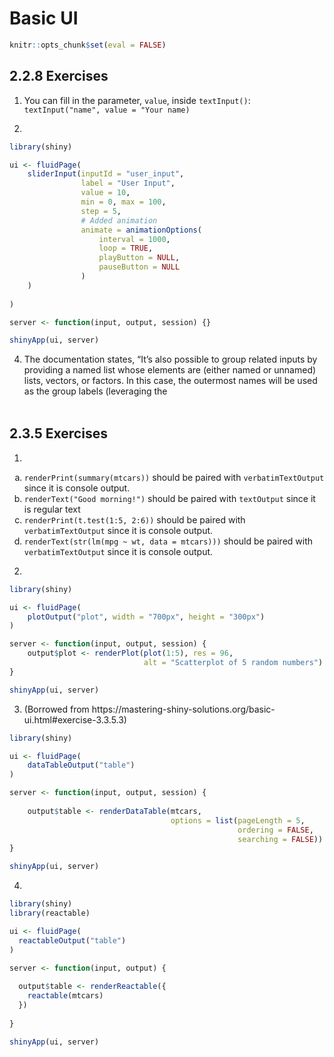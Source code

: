 # Basic UI

```r
knitr::opts_chunk$set(eval = FALSE)
```

## 2.2.8 Exercises {-}

1. You can fill in the parameter, `value`, inside `textInput()`: `textInput("name", value = "Your name)`


3. 
```r
library(shiny)

ui <- fluidPage(
    sliderInput(inputId = "user_input",
                label = "User Input", 
                value = 10,
                min = 0, max = 100,
                step = 5,
                # Added animation
                animate = animationOptions(
                    interval = 1000,
                    loop = TRUE,
                    playButton = NULL,
                    pauseButton = NULL
                )
    )
    
)

server <- function(input, output, session) {}

shinyApp(ui, server)
```


4. The documentation states, "It's also possible to group related inputs by providing a named list whose elements are (either named or unnamed) lists, vectors, or factors. In this case, the outermost names will be used as the group labels (leveraging the  <optgroup> HTML tag) for the elements in the respective sublist. See the example section for a small demo of this feature."





## 2.3.5 Exercises {-}

1. 

a) `renderPrint(summary(mtcars))` should be paired with `verbatimTextOutput` since it is console output.
b) `renderText("Good morning!")` should be paired with `textOutput` since it is regular text
c) `renderPrint(t.test(1:5, 2:6))` should be paired with `verbatimTextOutput` since it is console output.
d) `renderText(str(lm(mpg ~ wt, data = mtcars)))` should be paired with `verbatimTextOutput` since it is console output.

2. 
```r
library(shiny)

ui <- fluidPage(
    plotOutput("plot", width = "700px", height = "300px")
)

server <- function(input, output, session) {
    output$plot <- renderPlot(plot(1:5), res = 96, 
                              alt = "Scatterplot of 5 random numbers")
}

shinyApp(ui, server)
```



3. (Borrowed from https://mastering-shiny-solutions.org/basic-ui.html#exercise-3.3.5.3)
```r
library(shiny)

ui <- fluidPage(
    dataTableOutput("table")
)

server <- function(input, output, session) {
  
    output$table <- renderDataTable(mtcars, 
                                    options = list(pageLength = 5,
                                                   ordering = FALSE, 
                                                   searching = FALSE))
}

shinyApp(ui, server)
```


4.
```r
library(shiny)
library(reactable)

ui <- fluidPage(
  reactableOutput("table")
)

server <- function(input, output) {
  
  output$table <- renderReactable({
    reactable(mtcars)
  })
  
}

shinyApp(ui, server)

```

